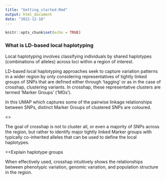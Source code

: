 ```yaml
---
title: "Getting_started.Rmd"
output: html_document
date: "2022-12-18"
---
```


```r
knitr::opts_chunk$set(echo = TRUE)
```

### What is LD-based local haplotyping

Local haplotyping involves classifying individuals by shared haplotypes 
(combinations of alleles) across loci within a region of interest. 

LD-based local haplotyping approaches seek to capture variation patterns in a 
wider region by only considering representatives of tightly linked groups of 
SNPs that are defined either through 'tagging' or as in the case of crosshap, 
clustering variants. In crosshap, these representative clusters are termed 
'Marker Groups' ('MGs').

In this UMAP which captures some of the pairwise linkage relationships between 
SNPs, distinct Marker Groups of clustered SNPs are coloured. 

<<FIG HERE>>

The goal of crosshap is not to cluster all, or even a majority of SNPs across
the region, but rather to identify major tightly linked Marker groups with 
typically co-inherited alleles that can be used to define the local haplotypes.

<<Explain haplotype groups



When effectively used, crosshap intuitively shows the relationships between 
phenotypic variation, genomic variation, and population structure in the region.
